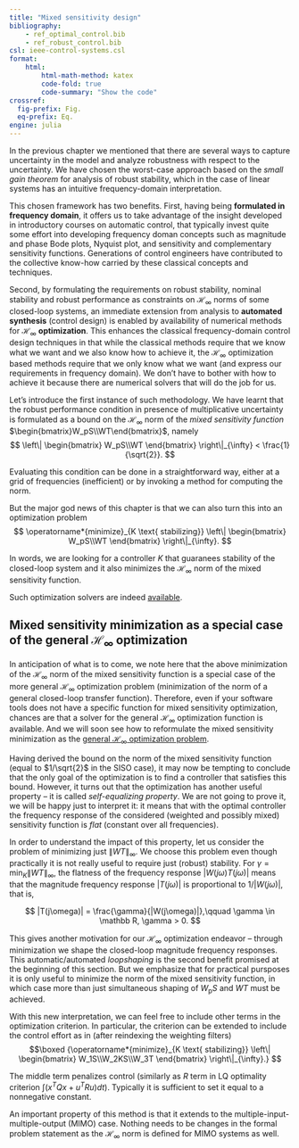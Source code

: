 ```yaml
---
title: "Mixed sensitivity design"
bibliography: 
    - ref_optimal_control.bib
    - ref_robust_control.bib
csl: ieee-control-systems.csl
format:
    html:
        html-math-method: katex
        code-fold: true
        code-summary: "Show the code"
crossref:
  fig-prefix: Fig. 
  eq-prefix: Eq.
engine: julia
---
```


In the previous chapter we mentioned that there are several ways to capture uncertainty in the model and analyze robustness with respect to the uncertainty. We have chosen the worst-case approach based on the *small gain theorem* for analysis of robust stability, which in the case of linear systems has an intuitive frequency-domain interpretation. 

This chosen framework has two benefits. First, having being **formulated in frequency domain**, it offers us to take advantage of the insight developed in introductory courses on automatic control, that typically invest quite some effort into developing frequency doman concepts such as magnitude and phase Bode plots, Nyquist plot, and sensitivity and complementary sensitivity functions. Generations of control engineers have contributed to the collective know-how carried by these classical concepts and techniques.

Second, by formulating the requirements on robust stability, nominal stability and robust performance as constraints on $\mathcal H_\infty$ norms of some closed-loop systems, an immediate extension from analysis to **automated synthesis** (control design) is enabled by availability of numerical methods for $\mathcal H_\infty$ **optimization**. This enhances the classical frequency-domain control design techniques in that while the classical methods require that we know what we want and we also know how to achieve it, the $\mathcal H_\infty$ optimization based methods require that we only know what we want (and express our requirements in frequency domain). We don't have to bother with how to achieve it because there are numerical solvers that will do the job for us.

Let's introduce the first instance of such methodology. We have learnt that the robust performance condition in presence of multiplicative uncertainty is formulated as a bound on the $\mathcal H_\infty$ norm of the *mixed sensitivity function* $\begin{bmatrix}W_pS\\WT\end{bmatrix}$, namely
$$
\left\|
\begin{bmatrix}
W_pS\\WT
\end{bmatrix}
\right\|_{\infty}
< \frac{1}{\sqrt{2}}.
$$

Evaluating this condition can be done in a straightforward way, either at a grid of frequencies (inefficient) or by invoking a method for computing the norm.

But the major god news of this chapter is that we can also turn this into an optimization problem
$$
\operatorname*{minimize}_{K \text{ stabilizing}}
\left\|
\begin{bmatrix}
W_pS\\WT
\end{bmatrix}
\right\|_{\infty}.
$$

In words, we are looking for a controller $K$ that guaranees stability of the closed-loop system and it also minimizes the $\mathcal H_\infty$ norm of the mixed sensitivity function. 

Such optimization solvers are indeed [available](rocond_software.qmd).

::: {.callout-note}
## Mixed sensitivity minimization as a special case of the general $\mathcal H_\infty$ optimization
In anticipation of what is to come, we note here that the above minimization of the $\mathcal H_\infty$ norm of the mixed sensitivity function is a special case of the more general $\mathcal H_\infty$ optimization problem (minimization of the norm of a general closed-loop transfer function). Therefore, even if your software tools does not have a specific function for mixed sensitivity optimization, chances are that a solver for the general $\mathcal H_\infty$ optimization function is available. And we will soon see how to reformulate the mixed sensitivity minimization as the [general $\mathcal H_\infty$ optimization problem](rocond_H_infinity_control.qmd).
:::

Having derived the bound on the norm of the mixed sensitivity function (equal to $1/\sqrt{2}$ in the SISO case), it may now be tempting to conclude that the only goal of the optimization is to find a controller that satisfies this bound. However, it turns out that the optimization has another useful property – it is called *self-equalizing property*. We are not going to prove it, we will be happy just to interpret it: it means that with the optimal controller the frequency response of the considered (weighted and possibly mixed) sensitivity function is *flat* (constant over all frequencies). 

In order to understand the impact of this property, let us consider the problem of minimizing just $\|WT\|_\infty$. We choose this problem even though practically it is not really useful to require just (robust) stability. For $\gamma = \min_{K}\|WT\|_\infty$, the flatness of the frequency response $|W(j\omega)T(j\omega)|$ means that the magnitude frequency response $|T(j\omega)|$ is proportional to $1/|W(j\omega)|$, that is, 

$$
|T(j\omega)| = \frac{\gamma}{|W(j\omega)|},\qquad \gamma \in \mathbb R, \gamma > 0.
$$

This gives another motivation for our $\mathcal{H}_\infty$ optimization endeavor – through minimization we shape the closed-loop magnitude frequency responses. This automatic/automated *loopshaping* is the second benefit promised at the beginning of this section. But we emphasize that for practical pursposes it is only useful to minimize the norm of the mixed sensitivity function, in which case more than just simultaneous shaping of $W_\mathrm{p}S$ and $WT$ must be achieved. 

With this new interpretation, we can feel free to include other terms in the optimization criterion. In particular, the criterion can be extended to include the control effort as in (after reindexing the weighting filters)
$$\boxed
{\operatorname*{minimize}_{K \text{ stabilizing}}  
\left\|
\begin{bmatrix}
W_1S\\W_2KS\\W_3T
\end{bmatrix}
\right\|_{\infty}.}
$$

The middle term penalizes control (similarly as $R$ term in LQ optimality criterion $\int(x^TQx+u^TRu)dt$). Typically it is sufficient to set it equal to a nonnegative constant.

An important property of this method is that it extends to the multiple-input-multiple-output (MIMO) case. Nothing needs to be changes in the formal problem statement as the $\mathcal H_\infty$ norm is defined for MIMO systems as well. 